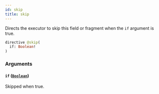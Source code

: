 ```yaml
---
id: skip
title: skip
---
```



Directs the executor to skip this field or fragment when the `if` argument is true.

```graphql
directive @skip(
  if: Boolean!
)
```


### Arguments

#### `if` ([`Boolean`](/cyberconnect-api/reference/scalars/boolean))

Skipped when true.




